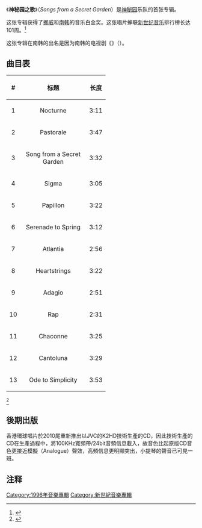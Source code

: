 {{Infobox Album
| Name = 神秘园之歌
| Type = 專輯
| Artist = [[神秘园|神秘园]]
| Cover = Songs from a Secret Garden.jpg
| Released = 1996年
| Recorded =
| Genre = [[新世纪音乐|新世纪音乐]]
| Length =
| Label = Philips Records
| Producer = Rolf Lovland
| Reviews =
| Last album =
| This album = Songs from a Secret Garden (1996)
| Next album = White Stones (1997)
}}
《'''神秘园之歌'''》（''Songs from a Secret Garden''）是[[神秘园|神秘园]]乐队的首张专辑。

这张专辑获得了[[挪威|挪威]]和[[南韩|南韩]]的音乐白金奖。这张唱片蝉联[[新世纪音乐|新世纪音乐]]排行榜长达101周。<ref>{{cite web|title=Secret Garden - Songs from the heart|publisher=Norway - the official site in the United States|url=http://www.norway.org/News/archive/1998/199807secret.htm|accessdate=2007-09-30|archive-date=2009-04-17|archive-url=https://web.archive.org/web/20090417003634/http://www.norway.org/News/archive/1998/199807secret.htm|dead-url=no}}</ref>

这张专辑在南韩的出名是因为南韩的电视剧《{{link-ko|年轻的太阳|젊은이의 양지}}》（{{lang|ko|젊은이의 양지}}）。

== 曲目表==
{| class="wikitable"
|-
!align="center"|#
!align="center" width="160"|标题
!align="center"|长度
|-
|1
|Nocturne
|3:11
|-
|2
|Pastorale
|3:47 		
|-
|3
|Song from a Secret Garden
|3:32		
|-
|4
|Sigma
|3:05
|-
|5
|Papillon
|3:22
|-
|6
|Serenade to Spring
|3:12
|-
|7
|Atlantia
|2:56
|-
|8
|Heartstrings
|3:22
|-
|9
|Adagio
|2:51
|-
|10
|Rap
|2:31
|-
|11
|Chaconne
|3:25
|-
|12
|Cantoluna
|3:29
|-
|13
|Ode to Simplicity
|3:53
|}<ref>{{cite web|title=Songs from a Secret Garden - track listing|publisher=Artist Direct|url=http://www.artistdirect.com/nad/store/artist/album/0,,239956,00.html|accessdate=2007-09-30|archive-date=2018-03-13|archive-url=https://web.archive.org/web/20180313062634/http://www.artistdirect.com/nad/store/artist/album/0,,239956,00.html|dead-url=no}}</ref>

==後期出版==
香港環球唱片於2010尾重新推出以JVC的K2HD技術生產的CD，因此技術生產的CD在生產過程中，將100KHz寬頻帶/24bit音頻信息載入，故音色比起原版CD音色更接近模擬（Analogue）聲效，高頻信息更明顯突出，小提琴的聲音已可見一班。

==注释==
{{reflist}}

[[Category:1996年音樂專輯|Category:1996年音樂專輯]]
[[Category:新世紀音樂專輯|Category:新世紀音樂專輯]]
{{album-stub}}